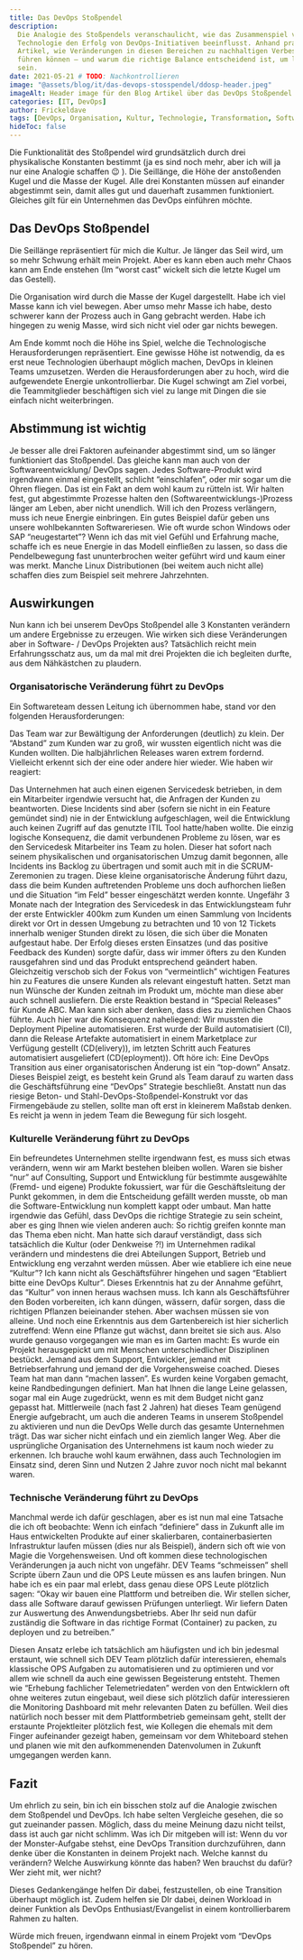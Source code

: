 ```yaml
---
title: Das DevOps Stoßpendel
description:
  Die Analogie des Stoßpendels veranschaulicht, wie das Zusammenspiel von Kultur, Organisation und
  Technologie den Erfolg von DevOps-Initiativen beeinflusst. Anhand praxisnaher Beispiele zeigt der
  Artikel, wie Veränderungen in diesen Bereichen zu nachhaltigen Verbesserungen in Softwareprojekten
  führen können – und warum die richtige Balance entscheidend ist, um langfristig erfolgreich zu
  sein.
date: 2021-05-21 # TODO: Nachkontrollieren
image: "@assets/blog/it/das-devops-stosspendel/ddosp-header.jpeg"
imageAlt: Header image für den Blog Artikel über das DevOps Stoßpendel
categories: [IT, DevOps]
author: Frickeldave
tags: [DevOps, Organisation, Kultur, Technologie, Transformation, Softwareentwicklung]
hideToc: false
---
```


Die Funktionalität des Stoßpendel wird grundsätzlich durch drei physikalische Konstanten bestimmt
(ja es sind noch mehr, aber ich will ja nur eine Analogie schaffen 😉 ). Die Seillänge, die Höhe der
anstoßenden Kugel und die Masse der Kugel. Alle drei Konstanten müssen auf einander abgestimmt sein,
damit alles gut und dauerhaft zusammen funktioniert. Gleiches gilt für ein Unternehmen das DevOps
einführen möchte.

## Das DevOps Stoßpendel

Die Seillänge repräsentiert für mich die Kultur. Je länger das Seil wird, um so mehr Schwung erhält
mein Projekt. Aber es kann eben auch mehr Chaos kann am Ende enstehen (Im “worst cast” wickelt sich
die letzte Kugel um das Gestell).

Die Organisation wird durch die Masse der Kugel dargestellt. Habe ich viel Masse kann ich viel
bewegen. Aber umso mehr Masse ich habe, desto schwerer kann der Prozess auch in Gang gebracht
werden. Habe ich hingegen zu wenig Masse, wird sich nicht viel oder gar nichts bewegen.

Am Ende kommt noch die Höhe ins Spiel, welche die Technologische Herausforderungen repräsentiert.
Eine gewisse Höhe ist notwendig, da es erst neue Technologien überhaupt möglich machen, DevOps in
kleinen Teams umzusetzen. Werden die Herausforderungen aber zu hoch, wird die aufgewendete Energie
unkontrollierbar. Die Kugel schwingt am Ziel vorbei, die Teammitglieder beschäftigen sich viel zu
lange mit Dingen die sie einfach nicht weiterbringen.

## Abstimmung ist wichtig

Je besser alle drei Faktoren aufeinander abgestimmt sind, um so länger funktioniert das Stoßpendel.
Das gleiche kann man auch von der Softwareentwicklung/ DevOps sagen. Jedes Software-Produkt wird
irgendwann einmal eingestellt, schlicht “einschlafen”, oder mir sogar um die Ohren fliegen. Das ist
ein Fakt an dem wohl kaum zu rütteln ist. Wir halten fest, gut abgestimmte Prozesse halten den
(Softwareentwicklungs-)Prozess länger am Leben, aber nicht unendlich. Will ich den Prozess
verlängern, muss ich neue Energie einbringen. Ein gutes Beispiel dafür geben uns unsere
wohlbekannten Softwareriesen. Wie oft wurde schon Windows oder SAP “neugestartet”? Wenn ich das mit
viel Gefühl und Erfahrung mache, schaffe ich es neue Energie in das Modell einfließen zu lassen, so
dass die Pendelbewegung fast ununterbrochen weiter geführt wird und kaum einer was merkt. Manche
Linux Distributionen (bei weitem auch nicht alle) schaffen dies zum Beispiel seit mehrere
Jahrzehnten.

## Auswirkungen

Nun kann ich bei unserem DevOps Stoßpendel alle 3 Konstanten verändern um andere Ergebnisse zu
erzeugen. Wie wirken sich diese Veränderungen aber in Software- / DevOps Projekten aus? Tatsächlich
reicht mein Erfahrungsschatz aus, um da mal mit drei Projekten die ich begleiten durfte, aus dem
Nähkästchen zu plaudern.

### Organisatorische Veränderung führt zu DevOps

Ein Softwareteam dessen Leitung ich übernommen habe, stand vor den folgenden Herausforderungen:

Das Team war zur Bewältigung der Anforderungen (deutlich) zu klein. Der “Abstand” zum Kunden war zu
groß, wir wussten eigentlich nicht was die Kunden wollten. Die halbjährlichen Releases waren extrem
fordernd. Vielleicht erkennt sich der eine oder andere hier wieder. Wie haben wir reagiert:

Das Unternehmen hat auch einen eigenen Servicedesk betrieben, in dem ein Mitarbeiter irgendwie
versucht hat, die Anfragen der Kunden zu beantworten. Diese Incidents sind aber (sofern sie nicht in
ein Feature gemündet sind) nie in der Entwicklung aufgeschlagen, weil die Entwicklung auch keinen
Zugriff auf das genutzte ITIL Tool hatte/haben wollte. Die einzig logische Konsequenz, die damit
verbundenen Probleme zu lösen, war es den Servicedesk Mitarbeiter ins Team zu holen. Dieser hat
sofort nach seinem physikalischen und organisatorischen Umzug damit begonnen, alle Incidents ins
Backlog zu übertragen und somit auch mit in die SCRUM-Zeremonien zu tragen. Diese kleine
organisatorische Änderung führt dazu, dass die beim Kunden auftretenden Probleme uns doch aufhorchen
ließen und die Situation “im Feld” besser eingeschätzt werden konnte. Ungefähr 3 Monate nach der
Integration des Servicedesk in das Entwicklungsteam fuhr der erste Entwickler 400km zum Kunden um
einen Sammlung von Incidents direkt vor Ort in dessen Umgebung zu betrachten und 10 von 12 Tickets
innerhalb weniger Stunden direkt zu lösen, die sich über die Monaten aufgestaut habe. Der Erfolg
dieses ersten Einsatzes (und das positive Feedback des Kunden) sorgte dafür, dass wir immer öfters
zu den Kunden rausgefahren sind und das Produkt entsprechend geändert haben. Gleichzeitig verschob
sich der Fokus von “vermeintlich” wichtigen Features hin zu Features die unsere Kunden als relevant
eingestuft hatten. Setzt man nun Wünsche der Kunden zeitnah im Produkt um, möchte man diese aber
auch schnell ausliefern. Die erste Reaktion bestand in “Special Releases” für Kunde ABC. Man kann
sich aber denken, dass dies zu ziemlichen Chaos führte. Auch hier war die Konsequenz naheliegend:
Wir mussten die Deployment Pipeline automatisieren. Erst wurde der Build automatisiert (CI), dann
die Release Artefakte automatisiert in einem Marketplace zur Verfügung gestellt (CD(elivery)), im
letzten Schritt auch Features automatisiert ausgeliefert (CD(eployment)). Oft höre ich: Eine DevOps
Transition aus einer organisatorischen Änderung ist ein “top-down” Ansatz. Dieses Beispiel zeigt, es
besteht kein Grund als Team darauf zu warten dass die Geschäftsführung eine “DevOps” Strategie
beschließt. Anstatt nun das riesige Beton- und Stahl-DevOps-Stoßpendel-Konstrukt vor das
Firmengebäude zu stellen, sollte man oft erst in kleinerem Maßstab denken. Es reicht ja wenn in
jedem Team die Bewegung für sich losgeht.

### Kulturelle Veränderung führt zu DevOps

Ein befreundetes Unternehmen stellte irgendwann fest, es muss sich etwas verändern, wenn wir am
Markt bestehen bleiben wollen. Waren sie bisher “nur” auf Consulting, Support und Entwicklung für
bestimmte ausgewählte (Fremd- und eigene) Produkte fokussiert, war für die Geschäftsleitung der
Punkt gekommen, in dem die Entscheidung gefällt werden musste, ob man die Software-Entwicklung nun
komplett kappt oder umbaut. Man hatte irgendwie das Gefühl, dass DevOps die richtige Strategie zu
sein scheint, aber es ging Ihnen wie vielen anderen auch: So richtig greifen konnte man das Thema
eben nicht. Man hatte sich darauf verständigt, dass sich tatsächlich die Kultur (oder Denkweise ?!)
im Unternehmen radikal verändern und mindestens die drei Abteilungen Support, Betrieb und
Entwicklung eng verzahnt werden müssen. Aber wie etabliere ich eine neue “Kultur”? Ich kann nicht
als Geschäftsführer hingehen und sagen “Etabliert bitte eine DevOps Kultur”. Dieses Erkenntnis hat
zu der Annahme geführt, das “Kultur” von innen heraus wachsen muss. Ich kann als Geschäftsführer den
Boden vorbereiten, ich kann düngen, wässern, dafür sorgen, dass die richtigen Pflanzen beieinander
stehen. Aber wachsen müssen sie von alleine. Und noch eine Erkenntnis aus dem Gartenbereich ist hier
sicherlich zutreffend: Wenn eine Pflanze gut wächst, dann breitet sie sich aus. Also wurde genauso
vorgegangen wie man es im Garten macht: Es wurde ein Projekt herausgepickt um mit Menschen
unterschiedlicher Disziplinen bestückt. Jemand aus dem Support, Entwickler, jemand mit
Betriebserfahrung und jemand der die Vorgehensweise coached. Dieses Team hat man dann “machen
lassen”. Es wurden keine Vorgaben gemacht, keine Randbedingungen definiert. Man hat Ihnen die lange
Leine gelassen, sogar mal ein Auge zugedrückt, wenn es mit dem Budget nicht ganz gepasst hat.
Mittlerweile (nach fast 2 Jahren) hat dieses Team genügend Energie aufgebracht, um auch die anderen
Teams in unserem Stoßpendel zu aktivieren und nun die DevOps Welle durch das gesamte Unternehmen
trägt. Das war sicher nicht einfach und ein ziemlich langer Weg. Aber die usprüngliche Organisation
des Unternehmens ist kaum noch wieder zu erkennen. Ich brauche wohl kaum erwähnen, dass auch
Technologien im Einsatz sind, deren Sinn und Nutzen 2 Jahre zuvor noch nicht mal bekannt waren.

### Technische Veränderung führt zu DevOps

Manchmal werde ich dafür geschlagen, aber es ist nun mal eine Tatsache die ich oft beobachte: Wenn
ich einfach “definiere” dass in Zukunft alle im Haus entwickelten Produkte auf einer skalierbaren,
containerbasierten Infrastruktur laufen müssen (dies nur als Beispiel), ändern sich oft wie von
Magie die Vorgehensweisen. Und oft kommen diese technologischen Veränderungen ja auch nicht von
ungefähr. DEV Teams “schmeissen” shell Scripte übern Zaun und die OPS Leute müssen es ans laufen
bringen. Nun habe ich es ein paar mal erlebt, dass genau diese OPS Leute plötzlich sagen: “Okay wir
bauen eine Plattform und betreiben die. Wir stellen sicher, dass alle Software darauf gewissen
Prüfungen unterliegt. Wir liefern Daten zur Auswertung des Anwendungsbetriebs. Aber Ihr seid nun
dafür zuständig die Software in das richtige Format (Container) zu packen, zu deployen und zu
betreiben.”

Diesen Ansatz erlebe ich tatsächlich am häufigsten und ich bin jedesmal erstaunt, wie schnell sich
DEV Team plötzlich dafür interessieren, ehemals klassische OPS Aufgaben zu automatisieren und zu
optimieren und vor allem wie schnell da auch eine gewissen Begeisterung entsteht. Themen wie
“Erhebung fachlicher Telemetriedaten” werden von den Entwicklern oft ohne weiteres zutun eingebaut,
weil diese sich plötzlich dafür interessieren die Monitoring Dashboard mit mehr relevanten Daten zu
befüllen. Weil dies natürlich noch besser mit dem Plattformbetrieb gemeinsam geht, stellt der
erstaunte Projektleiter plötzlich fest, wie Kollegen die ehemals mit dem Finger aufeinander gezeigt
haben, gemeinsam vor dem Whiteboard stehen und planen wie mit den aufkommenenden Datenvolumen in
Zukunft umgegangen werden kann.

## Fazit

Um ehrlich zu sein, bin ich ein bisschen stolz auf die Analogie zwischen dem Stoßpendel und DevOps.
Ich habe selten Vergleiche gesehen, die so gut zueinander passen. Möglich, dass du meine Meinung
dazu nicht teilst, dass ist auch gar nicht schlimm. Was ich Dir mitgeben will ist: Wenn du vor der
Monster-Aufgabe stehst, eine DevOps Transition durchzuführen, dann denke über die Konstanten in
deinem Projekt nach. Welche kannst du verändern? Welche Auswirkung könnte das haben? Wen brauchst du
dafür? Wer zieht mit, wer nicht?

Dieses Gedankengänge helfen Dir dabei, festzustellen, ob eine Transition überhaupt möglich ist.
Zudem helfen sie DIr dabei, deinen Workload in deiner Funktion als DevOps Enthusiast/Evangelist in
einem kontrollierbarem Rahmen zu halten.

Würde mich freuen, irgendwann einmal in einem Projekt vom “DevOps Stoßpendel” zu hören.
